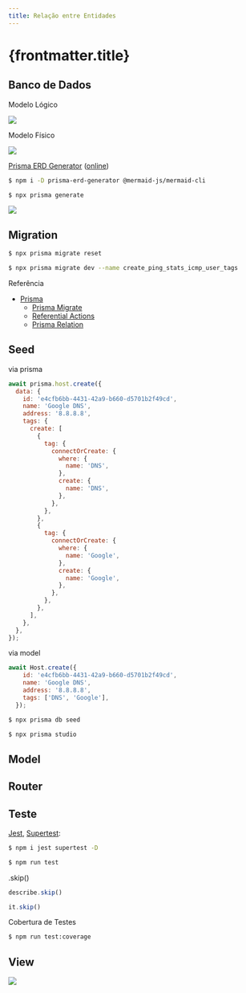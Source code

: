 ```yaml
---
title: Relação entre Entidades
---
```



# {frontmatter.title}

<CodeTree src="/codes/expressjs/monitor-app-prismajs-relation" />

## Banco de Dados

Modelo Lógico

![](/dw/imgs/expressjs/prismajs-relation/monitor-db-relations-logical-model.png)

Modelo Físico

![](/dw/imgs/expressjs/prismajs-relation/monitor-db-relations-physical-model.png)

[Prisma ERD Generator](https://github.com/keonik/prisma-erd-generator) ([online](https://prisma-erd.simonknott.de/))

```bash
$ npm i -D prisma-erd-generator @mermaid-js/mermaid-cli

$ npx prisma generate
```

![](/dw/imgs/expressjs/prismajs-relation/erd.svg)

## Migration

<CodePreview src="/codes/expressjs/monitor-app-prismajs-relation/back/prisma/schema.prisma" />

```bash
$ npx prisma migrate reset

$ npx prisma migrate dev --name create_ping_stats_icmp_user_tags
```

Referência

* [Prisma](https://www.prisma.io/docs)
  * [Prisma Migrate](https://www.prisma.io/docs/concepts/components/prisma-migrate)
  * [Referential Actions](https://www.prisma.io/docs/orm/prisma-schema/data-model/relations)
  * [Prisma Relation](https://www.prisma.io/docs/orm/prisma-schema/data-model/relations)

## Seed

via prisma

```js
await prisma.host.create({
  data: {
    id: 'e4cfb6bb-4431-42a9-b660-d5701b2f49cd',
    name: 'Google DNS',
    address: '8.8.8.8',
    tags: {
      create: [
        {
          tag: {
            connectOrCreate: {
              where: {
                name: 'DNS',
              },
              create: {
                name: 'DNS',
              },
            },
          },
        },
        {
          tag: {
            connectOrCreate: {
              where: {
                name: 'Google',
              },
              create: {
                name: 'Google',
              },
            },
          },
        },
      ],
    },
  },
});
```

via model

```js
await Host.create({
    id: 'e4cfb6bb-4431-42a9-b660-d5701b2f49cd',
    name: 'Google DNS',
    address: '8.8.8.8',
    tags: ['DNS', 'Google'],
  });
```

<CodePreview src="/codes/expressjs/monitor-app-prismajs-relation/back/prisma/seed.js" />

```bash
$ npx prisma db seed

$ npx prisma studio
```

## Model

<CodePreview src="/codes/expressjs/monitor-app-prismajs-relation/back/src/database/database.js" />

<CodePreview src="/codes/expressjs/monitor-app-prismajs-relation/back/src/models/Hosts.js" />

<CodePreview src="/codes/expressjs/monitor-app-prismajs-relation/back/src/models/Tags.js" />

<CodePreview src="/codes/expressjs/monitor-app-prismajs-relation/back/src/models/Pings.js" />

## Router

<CodePreview src="/codes/expressjs/monitor-app-prismajs-relation/back/src/routes.js" />

<CodePreview src="/codes/expressjs/monitor-app-prismajs-relation/back/requests.http" />

## Teste

[Jest](https://jestjs.io/), [Supertest](https://github.com/ladjs/supertest):

```bash
$ npm i jest supertest -D

$ npm run test
```

<CodePreview src="/codes/expressjs/monitor-app-prismajs-relation/back/src/routes.test.js" />

.skip()

```js
describe.skip()

it.skip()
```

Cobertura de Testes

<CodePreview src="/codes/expressjs/monitor-app-prismajs-relation/back/package.json" />

```bash
$ npm run test:coverage
```

## View

![](/dw/imgs/expressjs/prismajs-relation/monitor-app.png)

